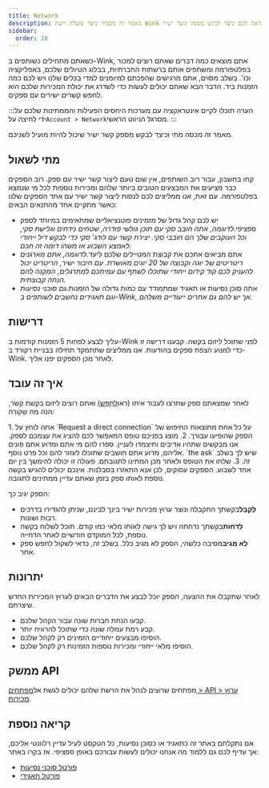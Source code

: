 ```yaml
---
title: Network
description: מאמר זה מסביר כיצד פועלת רשת Wink ומראה לכם כיצד לבקש מספק קשר ישיר.
sidebar:
  order: 10
---
```


כשאתם מתחילים כשותפים ב-Wink, אתם מוצאים כמה דברים שאתם רוצים למכור בפלטפורמה ומשתפים אותם ברשתות החברתיות, בבלוג הטיולים שלכם, באפליקציה וכו'.
בשלב מסוים, אתם מרגישים שהפכתם למיומנים למדי בכלים שלנו ויש לכם כמה הזמנות ביד.
הדבר הבא שאתם יכולים לעשות כדי לשדרג את יכולת המכירות שלכם הוא לחפש קשרים ישירים עם ספקים.

:::הערה
תוכלו לקיים אינטראקציה עם מערכות היחסים הפעילות והממתינות שלכם על ידי לחיצה על`Account > Network`מסרגל הניווט הראשי.
:::

מאמר זה מכסה מתי וכיצד לבקש מספק קשר ישיר שיכול להיות מועיל לשניכם.

## מתי לשאול

קחו בחשבון, עבור רוב השותפים, אין שום טעם ליצור קשר ישיר עם ספק. רוב הספקים כבר מציעים את המבצעים הטובים ביותר שלהם ומכירות נוספות לכל מי שנמצא בפלטפורמה.
עם זאת, אנו ממליצים לכם לנסות ליצור קשר ישיר עם אחד הספקים שלנו כאשר מתקיים אחד מהתנאים הבאים:

* יש לכם קהל גדול של מזמינים פוטנציאליים שמתאימים במיוחד לספק ספציפי.*לדוגמה, אתה חובב סקי עם תוכן גולשי פודרה, שטחים נידחים וגלישת סקי, וכל העוקבים שלך הם חובבי סקי. יצירת קשר עם לודג' סקי כדי לבקש דיל ייחודי לאמצע השבוע או משהו דומה זה חכם.*
* אתם מביאים אתכם את קבוצת המטיילים שלכם ליעד.*לדוגמה, אתם מארגנים ריטריטים של יוגה וקבוצה של 20 יוגים מאושרת. עם חיבור ישיר, הריטריט יכול להעניק לכם קוד קידום ייחודי שתוכלו לשתף עם עמיתכם למתרגלים, המקנה להם הנחה קבוצתית.*
* אתה סוכן נסיעות או תאגיד שמתמודד עם כמות גדולה של הזמנות.*גם סוכני נסיעות וגם תאגידים נחשבים לשותפים ב-Wink, אך יש להם גם אתרים ייעודיים משלהם.*

## דרישות

עליך לבצע לפחות 5 הזמנות קודמות ב-Wink לפני שתוכל ליזום בקשה.
קבענו דרישה זו כדי למנוע הצפת ספקים בהודעות. אנו ממליצים שתתמקד תחילה בבניית רקורד ב-Wink. לאחר מכן הספקים יפנו אליך.

## איך זה עובד

לאחר שמצאתם ספק שתרצו לעבוד איתו (ראו[לְחַפֵּשׂ](/studio/search/)) ואתם רוצים ליזום בקשת קשר, הנה מה שקורה:

<Steps>
  1. אתה לוחץ על `Request a direct connection` על כל אחת מתוצאות החיפוש של הספק שהופיעו עבורך.
  2. מוצג בפניכם טופס המאפשר לכם להציג את עצמכם לספק. אנו מבקשים שתהיו אדיבים ותיצמדו לעניין. ספרו להם מי אתם ומדוע אתם פונים אליהם, מדוע אתם חושבים שתוכלו לעזור להם וכל פרט נוסף. `the ask` שיש לך בשלב זה.
  3. שלחו את הטופס ולאחר מכן המתינו לתגובתם. פעולה זו יכולה להימשך בין יום אחד לשבוע. הספקים עסוקים, לכן אנא התאזרו בסבלנות. אינכם יכולים להגיש בקשה נוספת לאותו ספק בזמן שאתם עדיין ממתינים לתגובה.
</Steps>


הספק יגיב כך:

* **לְקַבֵּל**בקשתך התקבלה ונוצר ערוץ מכירות ישיר בינך לבינם, שניתן להגדירו בדרכים רבות ושונות.
* **לִדחוֹת**בקשתך נדחתה ויש לך גישה לאותו מלאי כמו קודם. תוכל לשלוח בקשה נוספת, לכל המוקדם חודשיים לאחר הדחייה.
* **לא מגיב**מסיבה כלשהי, הספק לא מגיב כלל. בשלב זה, כדאי לשקול לחפש ספק אחר.

## יתרונות

לאחר שתקבלו את ההצעה, הספק יוכל לבצע את הדברים הבאים לערוץ המכירות החדש שיצרתם.

* קבעו הנחת חברות שונה עבור הקהל שלכם.
* קבע רמת עמלה שונה כדי שתוכל להרוויח יותר.
* הוסיפו מבצעים ייחודיים הזמינים רק לקהל שלכם.
* הוסיפו מלאי ייחודי ומכירות נוספות הזמינות רק לקהל שלכם.

## ממשק API

מפתחים שרוצים לנהל את הרשת שלהם יכולים לגשת אל[מפתחים > API > ערוץ מכירות](/developers/apis/#sales-channel-api).

## קריאה נוספת

אם נתקלתם באתר זה כתאגיד או כסוכן נסיעות, כל הטקסט לעיל עדיין רלוונטי אליכם, אך עדיף לכם גם ללמוד מה אנחנו יכולים לעשות עבורכם באופן ספציפי. אז בקרו באתר:

* [פורטל סוכני נסיעות](/travel-agent/what-is-agent/)
* [פורטל תאגידי](/corporate/what-is-group/)

